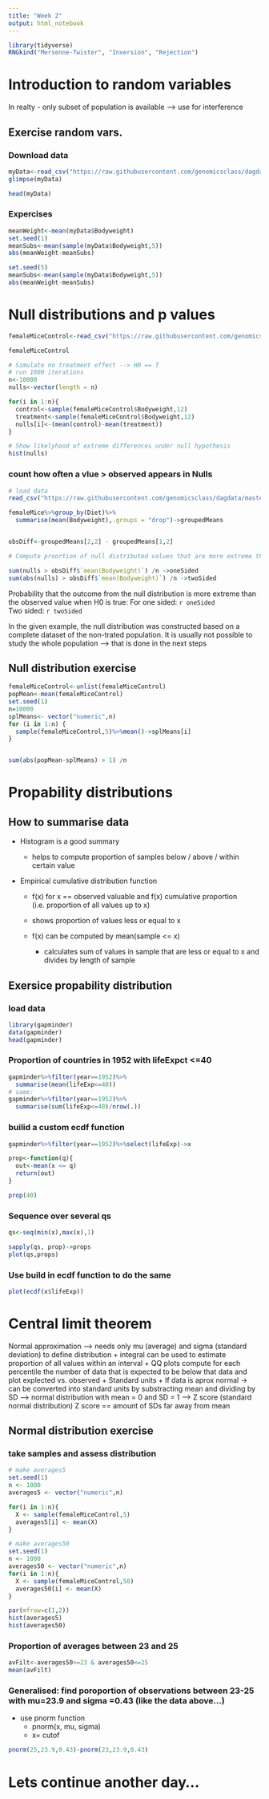 ```yaml
---
title: "Week 2"
output: html_notebook
---
```


```r
library(tidyverse)
RNGkind("Mersenne-Twister", "Inversion", "Rejection")
```

# Introduction to random variables

In realty - only subset of population is available --\> use for interference

## Exercise random vars.

### Download data

```r
myData<-read_csv("https://raw.githubusercontent.com/genomicsclass/dagdata/master/inst/extdata/femaleControlsPopulation.csv")
glimpse(myData)

head(myData)
```

### Expercises

```r
meanWeight<-mean(myData$Bodyweight)
set.seed(1)
meanSubs<-mean(sample(myData$Bodyweight,5))
abs(meanWeight-meanSubs)

set.seed(5)
meanSubs<-mean(sample(myData$Bodyweight,5))
abs(meanWeight-meanSubs)
```

# Null distributions and p values

```r
femaleMiceControl<-read_csv("https://raw.githubusercontent.com/genomicsclass/dagdata/master/inst/extdata/femaleControlsPopulation.csv")

femaleMiceControl

# Simulate no treatment effect --> H0 == T
# run 1000 iterations
n<-10000
nulls<-vector(length = n)

for(i in 1:n){
  control<-sample(femaleMiceControl$Bodyweight,12)
  treatment<-sample(femaleMiceControl$Bodyweight,12)
  nulls[i]<-(mean(control)-mean(treatment))
}

# Show likelyhood of extreme differences under null hypothesis 
hist(nulls)
```

### count how often a vlue \> observed appears in Nulls

```r
# load data
read_csv("https://raw.githubusercontent.com/genomicsclass/dagdata/master/inst/extdata/femaleMiceWeights.csv")->femaleMice

femaleMice%>%group_by(Diet)%>%
  summarise(mean(Bodyweight),.groups = "drop")->groupedMeans


obsDiff<-groupedMeans[2,2] - groupedMeans[1,2]

# Compute proortion of null distributed values that are more extreme than the observed once 

sum(nulls > obsDiff$`mean(Bodyweight)`) /n ->oneSided
sum(abs(nulls) > obsDiff$`mean(Bodyweight)`) /n ->twoSided

```

Probability that the outcome from the null distribution is more extreme than the observed value when H0 is true: For one sided: `r oneSided`\
Two sided: `r twoSided`

In the given example, the null distribution was constructed based on a complete dataset of the non-trated population. It is usually not possible to study the whole population --\> that is done in the next steps

## Null distribution exercise

```r
femaleMiceControl<-unlist(femaleMiceControl)
popMean<-mean(femaleMiceControl)
set.seed(1)
n=10000
splMeans<- vector("numeric",n)
for (i in 1:n) {
  sample(femaleMiceControl,5)%>%mean()->splMeans[i]
}


sum(abs(popMean-splMeans) > 1) /n
```

# Propability distributions

## How to summarise data

-   Histogram is a good summary

    -   helps to compute proportion of samples below / above / within certain value

-   Empirical cumulative distribution function

    -   f(x) for x == observed valuable and f(x) cumulative proportion (i.e. proportion of all values up to x)

    -   shows proportion of values less or equal to x

    -   f(x) can be computed by mean(sample \<= x)

        -   calculates sum of values in sample that are less or equal to x and divides by length of sample

## Exersice propability distribution

### load data

```r
library(gapminder)
data(gapminder)
head(gapminder)
```

### Proportion of countries in 1952 with lifeExpct \<=40

```r
gapminder%>%filter(year==1952)%>%
  summarise(mean(lifeExp<=40))
# same:
gapminder%>%filter(year==1952)%>%
  summarise(sum(lifeExp<=40)/nrow(.))

```

### builid a custom ecdf function

```r
gapminder%>%filter(year==1952)%>%select(lifeExp)->x

prop<-function(q){
  out<-mean(x <= q)
  return(out)
}

prop(40)
```

### Sequence over several qs

```r
qs<-seq(min(x),max(x),1)

sapply(qs, prop)->props
plot(qs,props)
```

### Use build in ecdf function to do the same

```r
plot(ecdf(x$lifeExp))

```

# Central limit theorem

Normal approximation --> needs only mu (average) and sigma (standard deviation) to define distribution
+  integral can be used to estimate proportion of all values within an interval 
+  QQ plots compute for each percentile the number of data that is expected to be below that data and plot explected vs. observed
+  Standard units 
    +  If data is aprox normal -> can be converted into standard units by substracting mean and dividing by SD --> normal distribution with mean = 0 and SD = 1 --> Z score (standard normal distribution)
    Z score == amount of SDs far away from mean
    
## Normal distribution exercise
### take samples and assess distribution
```r
# make averages5
set.seed(1)
n <- 1000
averages5 <- vector("numeric",n)

for(i in 1:n){
  X <- sample(femaleMiceControl,5)
  averages5[i] <- mean(X)
}

# make averages50
set.seed(1)
n <- 1000
averages50 <- vector("numeric",n)
for(i in 1:n){
  X <- sample(femaleMiceControl,50)
  averages50[i] <- mean(X)
}

par(mfrow=c(1,2))
hist(averages5)
hist(averages50)
```
### Proportion of averages between 23 and 25

```r
avFilt<-averages50>=23 & averages50<=25
mean(avFilt)
```

### Generalised: find poroportion of observations between 23-25 with mu=23.9 and sigma =0.43 (like the data above...)
+ use pnorm function
    +    pnorm(x, mu, sigma)
    +    x= cutof
    
```r
pnorm(25,23.9,0.43)-pnorm(23,23.9,0.43)


```

# Lets continue another day...